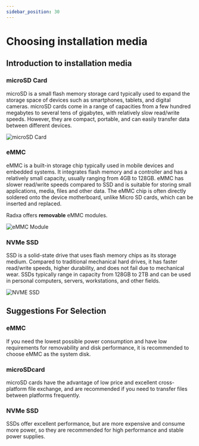 ```yaml
---
sidebar_position: 30
---
```


# Choosing installation media

## Introduction to installation media

<Tabs queryString="target">
  <TabItem value="micro-sd" label="microSD" default>

### microSD Card

microSD is a small flash memory storage card typically used to expand the storage space of devices such as smartphones, tablets, and digital cameras. microSD cards come in a range of capacities from a few hundred megabytes to several tens of gigabytes, with relatively slow read/write speeds. However, they are compact, portable, and can easily transfer data between different devices.

![microSD Card](/img/accessories/micro-sd-01.webp)

  </TabItem>

  <TabItem value="emmc" label="eMMC">

### eMMC

eMMC is a built-in storage chip typically used in mobile devices and embedded systems. It integrates flash memory and a controller and has a relatively small capacity, usually ranging from 4GB to 128GB. eMMC has slower read/write speeds compared to SSD and is suitable for storing small applications, media, files and other data. The eMMC chip is often directly soldered onto the device motherboard, unlike Micro SD cards, which can be inserted and replaced.

Radxa offers **removable** eMMC modules.

![eMMC Module](/img/accessories/emmc_related_01.webp)

</TabItem>

  <TabItem value="nvme-sdd" label="NVMe SSD">

### NVMe SSD

SSD is a solid-state drive that uses flash memory chips as its storage medium. Compared to traditional mechanical hard drives, it has faster read/write speeds, higher durability, and does not fail due to mechanical wear. SSDs typically range in capacity from 128GB to 2TB and can be used in personal computers, servers, workstations, and other fields.

![NVME SSD](/img/accessories/nvme-ssd-01.webp)

  </TabItem>

</Tabs>

## Suggestions For Selection

### eMMC

If you need the lowest possible power consumption and have low requirements for removability and disk performance, it is recommended to choose eMMC as the system disk.

### microSDcard

microSD cards have the advantage of low price and excellent cross-platform file exchange, and are recommended if you need to transfer files between platforms frequently.

### NVMe SSD

SSDs offer excellent performance, but are more expensive and consume more power, so they are recommended for high performance and stable power supplies.
